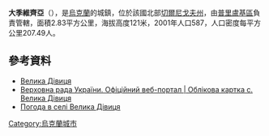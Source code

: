 {{coord|50|42|57|N|32|8|41|E|scale:100000|display=title}}

'''大季維齊亞'''（{{lang-uk|Велика Дівиця}}），是[[烏克蘭|烏克蘭]]的城鎮，位於該國北部[[切爾尼戈夫州|切爾尼戈夫州]]，由[[普里盧基區|普里盧基區]]負責管轄，面積2.83平方公里，海拔高度121米，2001年人口587，人口密度每平方公里207.49人。

==參考資料==
* [http://w1.c1.rada.gov.ua/pls/z7502/A005?rdat1=19.07.2008&rf7571=40820 Велика Дівиця]{{dead link|date=2017年12月 |bot=InternetArchiveBot |fix-attempted=yes }}
* [http://w1.c1.rada.gov.ua/pls/z7502/A005?rdat1=19.07.2008&rf7571=40820 Верховна рада України. Офіційний веб-портал | Облікова картка с. Велика Дівиця]{{dead link|date=2017年12月 |bot=InternetArchiveBot |fix-attempted=yes }}
* [http://weather.in.ua/ua/chernigovskaja/2750 Погода в селі Велика Дівиця] {{Wayback|url=http://weather.in.ua/ua/chernigovskaja/2750 |date=20160305102821 }}

{{Ukraine-geo-stub}}
[[Category:烏克蘭城市|Category:烏克蘭城市]]
